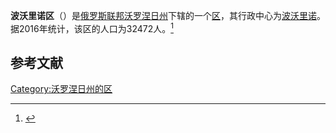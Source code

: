 {{Infobox Settlement
| official_name = 波沃里诺区
| native_name = Поворинский район
| image_flag =  Flag of Povorinsky rayon (Voronezh oblast).png 
| image_shield =  Coat of Arms of Povorinsky rayon (Voronezh Oblast).gif 
| image_map =  Location of Povorinsky District (Voronezh Oblast).svg 
| settlement_type = [[区_(苏联)|区]]
| subdivision_type = [[国家|国家]]
| subdivision_type1 = [[州_(俄罗斯)|州]]
| subdivision_name = {{RUS}}
| subdivision_name1 = [[沃罗涅日州|沃罗涅日州]]
| seat_type = 行政中心
| seat = [[波沃里诺|波沃里诺]]
| population_as_of=2016
| population_footnotes = <ref name=stat />
| population_total = 32472
| timezone = [[莫斯科时间|MSK]]
| utc_offset = +3
}}
'''波沃里诺区'''（{{lang-ru|Поворинский район}}）是[[俄罗斯联邦|俄罗斯联邦]][[沃罗涅日州|沃罗涅日州]]下辖的一个[[区_(苏联)|区]]，其行政中心为[[波沃里诺|波沃里诺]]。据2016年统计，该区的人口为32472人。<ref name=stat>{{cite web | url = http://www.gks.ru/free_doc/doc_2016/bul_dr/mun_obr2016.rar | title = Численность населения Российской Федерации по муниципальным образованиям на 1 января 2016 года | language = ru | access-date = 2017-01-01 | archive-date = 2019-05-13 | archive-url = https://web.archive.org/web/20190513150350/http://www.gks.ru/free_doc/doc_2016/bul_dr/mun_obr2016.rar | dead-url = no }}</ref>

== 参考文献 ==
{{reflist}}

{{Russia-stub}}

[[Category:沃罗涅日州的区|Category:沃罗涅日州的区]]